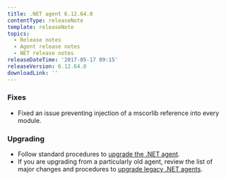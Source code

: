 ```yaml
---
title: .NET agent 6.12.64.0
contentType: releaseNote
template: releaseNote
topics:
  - Release notes
  - Agent release notes
  - NET release notes
releaseDateTime: '2017-05-17 09:15'
releaseVersion: 6.12.64.0
downloadLink: ''
---
```


### Fixes

* Fixed an issue preventing injection of a mscorlib reference into every module.

### Upgrading

* Follow standard procedures to [upgrade the .NET agent](/docs/agents/net-agent/installation-configuration/upgrade-net-agent).
* If you are upgrading from a particularly old agent, review the list of major changes and procedures to [upgrade legacy .NET agents](/docs/agents/net-agent/troubleshooting/upgrade-legacy-net-agents).
